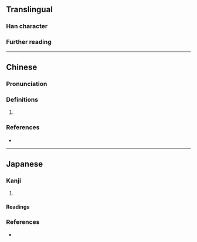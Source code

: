 {{also|俊}}
{{character info}}
==Translingual==

===Han character===
{{Han char|rn=9|rad=人|as=06|sn=8|four=23247|canj=OIKE|ids=⿰亻𭆙}}

===Further reading===
{{Han ref|kx=0102.291|uh=3453}}

----

==Chinese==
{{zh-forms}}

===Pronunciation===
{{zh-pron
|m=jùn
|cat=pn
}}

===Definitions===
{{zh-hanzi}}

# {{lb|zh|Taiwan}} {{zh-used2|n}}

===References===
* {{R:zh:CNS|15|254a}}

----

==Japanese==

===Kanji===
{{ja-kanji|grade=|rs=人06}}

# {{alternative form of|ja|俊}}

====Readings====
{{ja-readings
|on=しゅん
|kun=すぐれる
}}

===References===
* {{R:Koseki Moji|007470}}